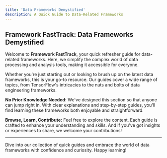 ```yaml
---
title: 'Data Frameworks Demystified'
description: A Quick Guide to Data-Related Frameworks
---
```


## Framework FastTrack: Data Frameworks Demystified

Welcome to **Framework FastTrack**, your quick refresher guide for data-related frameworks. Here, we simplify the complex world of data processing and analysis tools, making it accessible for everyone.

Whether you're just starting out or looking to brush up on the latest data frameworks, this is your go-to resource. Our guides cover a wide range of topics, from TensorFlow's intricacies to the nuts and bolts of data engineering frameworks.

**No Prior Knowledge Needed:** We've designed this section so that anyone can jump right in. With clear explanations and step-by-step guides, you'll find learning these frameworks both enjoyable and straightforward.

**Browse, Learn, Contribute:** Feel free to explore the content. Each guide is crafted to enhance your understanding and skills. And if you've got insights or experiences to share, we welcome your contributions!

---

Dive into our collection of quick guides and embrace the world of data frameworks with confidence and curiosity. Happy learning!
